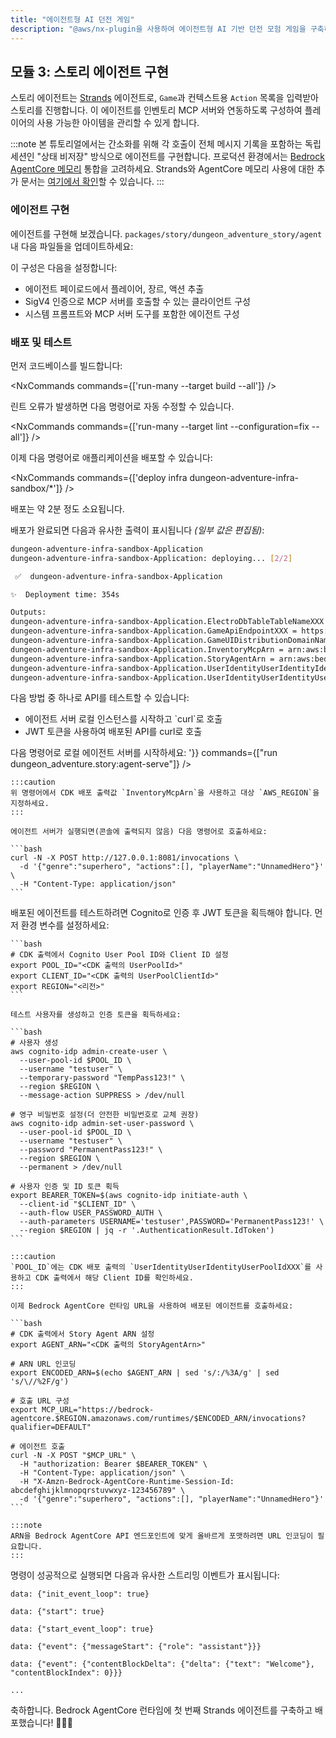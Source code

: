```yaml
---
title: "에이전트형 AI 던전 게임"
description: "@aws/nx-plugin을 사용하여 에이전트형 AI 기반 던전 모험 게임을 구축하는 방법에 대한 안내"
---
```




## 모듈 3: 스토리 에이전트 구현

스토리 에이전트는 [Strands](https://strandsagents.com/) 에이전트로, `Game`과 컨텍스트용 `Action` 목록을 입력받아 스토리를 진행합니다. 이 에이전트를 인벤토리 MCP 서버와 연동하도록 구성하여 플레이어의 사용 가능한 아이템을 관리할 수 있게 합니다.

:::note
본 튜토리얼에서는 간소화를 위해 각 호출이 전체 메시지 기록을 포함하는 독립 세션인 "상태 비저장" 방식으로 에이전트를 구현합니다. 프로덕션 환경에서는 [Bedrock AgentCore 메모리](https://docs.aws.amazon.com/bedrock-agentcore/latest/devguide/memory.html) 통합을 고려하세요. Strands와 AgentCore 메모리 사용에 대한 추가 문서는 [여기에서 확인](https://github.com/aws/bedrock-agentcore-sdk-python/tree/main/src/bedrock_agentcore/memory/integrations/strands)할 수 있습니다.
:::

### 에이전트 구현

에이전트를 구현해 보겠습니다. `packages/story/dungeon_adventure_story/agent` 내 다음 파일들을 업데이트하세요:

<Tabs>
  <TabItem label="main.py">
<E2EDiff lang="python" before="dungeon-adventure/3/main.py.old.template" after="dungeon-adventure/3/main.py.template" />
  </TabItem>
  <TabItem label="agent.py">
<E2EDiff lang="python" before="dungeon-adventure/3/agent.py.old.template" after="dungeon-adventure/3/agent.py.template" />
  </TabItem>
</Tabs>

이 구성은 다음을 설정합니다:

- 에이전트 페이로드에서 플레이어, 장르, 액션 추출
- SigV4 인증으로 MCP 서버를 호출할 수 있는 클라이언트 구성
- 시스템 프롬프트와 MCP 서버 도구를 포함한 에이전트 구성

### 배포 및 테스트

먼저 코드베이스를 빌드합니다:

<NxCommands commands={['run-many --target build --all']} />

<Aside type="tip">
린트 오류가 발생하면 다음 명령어로 자동 수정할 수 있습니다.

<NxCommands commands={['run-many --target lint --configuration=fix --all']} />
</Aside>

이제 다음 명령어로 애플리케이션을 배포할 수 있습니다:

<NxCommands commands={['deploy infra dungeon-adventure-infra-sandbox/*']} />

배포는 약 2분 정도 소요됩니다.

배포가 완료되면 다음과 유사한 출력이 표시됩니다 _(일부 값은 편집됨)_:

```bash
dungeon-adventure-infra-sandbox-Application
dungeon-adventure-infra-sandbox-Application: deploying... [2/2]

 ✅  dungeon-adventure-infra-sandbox-Application

✨  Deployment time: 354s

Outputs:
dungeon-adventure-infra-sandbox-Application.ElectroDbTableTableNameXXX = dungeon-adventure-infra-sandbox-Application-ElectroDbTableXXX-YYY
dungeon-adventure-infra-sandbox-Application.GameApiEndpointXXX = https://xxx.execute-api.region.amazonaws.com/prod/
dungeon-adventure-infra-sandbox-Application.GameUIDistributionDomainNameXXX = xxx.cloudfront.net
dungeon-adventure-infra-sandbox-Application.InventoryMcpArn = arn:aws:bedrock-agentcore:region:xxxxxxx:runtime/dungeonadventureventoryMcpServerXXXX-YYYY
dungeon-adventure-infra-sandbox-Application.StoryAgentArn = arn:aws:bedrock-agentcore:region:xxxxxxx:runtime/dungeonadventurecationStoryAgentXXXX-YYYY
dungeon-adventure-infra-sandbox-Application.UserIdentityUserIdentityIdentityPoolIdXXX = region:xxx
dungeon-adventure-infra-sandbox-Application.UserIdentityUserIdentityUserPoolIdXXX = region_xxx
```

다음 방법 중 하나로 API를 테스트할 수 있습니다:
<ul>
<li>에이전트 서버 로컬 인스턴스를 시작하고 `curl`로 호출</li>
<li>JWT 토큰을 사용하여 배포된 API를 curl로 호출</li>
</ul>

<Tabs>
  <TabItem label="Local">
  다음 명령어로 로컬 에이전트 서버를 시작하세요:
    <NxCommands highlights={['arn:aws:bedrock-agentcore:region:xxxxxxx:runtime/dungeonadventureventoryMcpServerXXXX-YYYY', 'region']} env={{INVENTORY_MCP_ARN:"arn:aws:bedrock-agentcore:region:xxxxxxx:runtime/dungeonadventureventoryMcpServerXXXX-YYYY", AWS_REGION: '<region>'}} commands={["run dungeon_adventure.story:agent-serve"]} />

    :::caution
    위 명령어에서 CDK 배포 출력값 `InventoryMcpArn`을 사용하고 대상 `AWS_REGION`을 지정하세요.
    :::

    에이전트 서버가 실행되면(콘솔에 출력되지 않음) 다음 명령어로 호출하세요:

    ```bash
    curl -N -X POST http://127.0.0.1:8081/invocations \
      -d '{"genre":"superhero", "actions":[], "playerName":"UnnamedHero"}' \
      -H "Content-Type: application/json"
    ```
  </TabItem>
  <TabItem label="Deployed">
    배포된 에이전트를 테스트하려면 Cognito로 인증 후 JWT 토큰을 획득해야 합니다. 먼저 환경 변수를 설정하세요:

    ```bash
    # CDK 출력에서 Cognito User Pool ID와 Client ID 설정
    export POOL_ID="<CDK 출력의 UserPoolId>"
    export CLIENT_ID="<CDK 출력의 UserPoolClientId>"
    export REGION="<리전>"
    ```

    테스트 사용자를 생성하고 인증 토큰을 획득하세요:

    ```bash
    # 사용자 생성
    aws cognito-idp admin-create-user \
      --user-pool-id $POOL_ID \
      --username "testuser" \
      --temporary-password "TempPass123!" \
      --region $REGION \
      --message-action SUPPRESS > /dev/null

    # 영구 비밀번호 설정(더 안전한 비밀번호로 교체 권장)
    aws cognito-idp admin-set-user-password \
      --user-pool-id $POOL_ID \
      --username "testuser" \
      --password "PermanentPass123!" \
      --region $REGION \
      --permanent > /dev/null

    # 사용자 인증 및 ID 토큰 획득
    export BEARER_TOKEN=$(aws cognito-idp initiate-auth \
      --client-id "$CLIENT_ID" \
      --auth-flow USER_PASSWORD_AUTH \
      --auth-parameters USERNAME='testuser',PASSWORD='PermanentPass123!' \
      --region $REGION | jq -r '.AuthenticationResult.IdToken')
    ```

    :::caution
    `POOL_ID`에는 CDK 배포 출력의 `UserIdentityUserIdentityUserPoolIdXXX`를 사용하고 CDK 출력에서 해당 Client ID를 확인하세요.
    :::

    이제 Bedrock AgentCore 런타임 URL을 사용하여 배포된 에이전트를 호출하세요:

    ```bash
    # CDK 출력에서 Story Agent ARN 설정
    export AGENT_ARN="<CDK 출력의 StoryAgentArn>"

    # ARN URL 인코딩
    export ENCODED_ARN=$(echo $AGENT_ARN | sed 's/:/%3A/g' | sed 's/\//%2F/g')

    # 호출 URL 구성
    export MCP_URL="https://bedrock-agentcore.$REGION.amazonaws.com/runtimes/$ENCODED_ARN/invocations?qualifier=DEFAULT"

    # 에이전트 호출
    curl -N -X POST "$MCP_URL" \
      -H "authorization: Bearer $BEARER_TOKEN" \
      -H "Content-Type: application/json" \
      -H "X-Amzn-Bedrock-AgentCore-Runtime-Session-Id: abcdefghijklmnopqrstuvwxyz-123456789" \
      -d '{"genre":"superhero", "actions":[], "playerName":"UnnamedHero"}'
    ```

    :::note
    ARN을 Bedrock AgentCore API 엔드포인트에 맞게 올바르게 포맷하려면 URL 인코딩이 필요합니다.
    :::
  </TabItem>
</Tabs>

명령이 성공적으로 실행되면 다음과 유사한 스트리밍 이벤트가 표시됩니다:

```
data: {"init_event_loop": true}

data: {"start": true}

data: {"start_event_loop": true}

data: {"event": {"messageStart": {"role": "assistant"}}}

data: {"event": {"contentBlockDelta": {"delta": {"text": "Welcome"}, "contentBlockIndex": 0}}}

...
```

축하합니다. Bedrock AgentCore 런타임에 첫 번째 Strands 에이전트를 구축하고 배포했습니다! 🎉🎉🎉